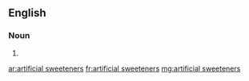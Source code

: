 ==English==

===Noun===
{{head|en}}

# {{plural of|artificial sweetener}}

[[ar:artificial sweeteners]]
[[fr:artificial sweeteners]]
[[mg:artificial sweeteners]]